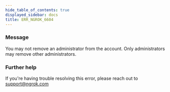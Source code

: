 ```yaml
---
hide_table_of_contents: true
displayed_sidebar: docs
title: ERR_NGROK_6604
---
```


### Message

You may not remove an administrator from the account. Only administrators may remove other administrators.

### Further help

If you're having trouble resolving this error, please reach out to [support@ngrok.com](mailto:support@ngrok.com?subject=Help%20with%20ERR_NGROK_6604)
